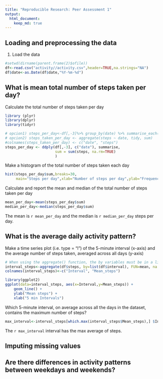 ```yaml
---
title: "Reproducible Research: Peer Assessment 1"
output: 
  html_document:
    keep_md: true
---
```



## Loading and preprocessing the data
1. Load the data

```r
#setwd(dirname(parent.frame(2)$ofile))
df<-read.csv("activity//activity.csv",header=TRUE,na.strings="NA")
df$date<-as.Date(df$date,"%Y-%m-%d")
```

## What is mean total number of steps taken per day?
Calculate the total number of steps taken per day  

```r
library (plyr)
library(dplyr)
library(tidyr)
```

```r
# opcion1) steps_per_day<-df[,-3]%>% group_by(date) %>% summarise_each(funs(mean(.,na.rm=TRUE)))
# opcion2) steps_taken_per_day <- aggregate(steps ~ date, tidy, sum)
#colnames(steps_taken_per_day) <- c("date", "steps")
steps_per_day <- ddply(df[,-3], c("date"), summarise,
                       sum = sum(steps, na.rm=TRUE)
                       )

```

Make a histogram of the total number of steps taken each day  

```r
hist(steps_per_day$sum,breaks=30,
     main="Steps per day",xlab="Number of steps per day",ylab="Frequency")
```

Calculate and report the mean and median of the total number of steps taken per day

```r
mean_per_day<-mean(steps_per_day$sum)
median_per_day<-median(steps_per_day$sum)

```

The mean is `r mean_per_day` and the median is `r median_per_day` steps per day.
 
 


## What is the average daily activity pattern?

Make a time series plot (i.e. type = "l") of the 5-minute interval (x-axis) and the average number of steps taken, averaged across all days (y-axis)

```r
# When using the aggregate() function, the by variables must be in a list (even if there is only one). The function can be built-in or user provided.
interval_steps<-aggregate(df$steps, by=list(df$interval), FUN=mean, na.rm=TRUE)
colnames(interval_steps)<-c("Interval", "Mean_steps")

library(ggplot2)
ggplot(data=interval_steps, aes(x=Interval,y=Mean_steps)) + 
    geom_line() + 
    ylab("Mean steps") + 
    xlab("5 min Intervals")
```
Which 5-minute interval, on average across all the days in the dataset, contains the maximum number of steps?

```r
max_interval<-interval_steps[which.max(interval_steps$Mean_steps),] $Interval
```

The `r max_interval` interval has the max average of steps.  


## Imputing missing values



## Are there differences in activity patterns between weekdays and weekends?
